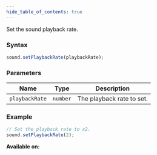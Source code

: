 ```yaml
---
hide_table_of_contents: true
---
```



Set the sound playback rate.

### Syntax

```js
sound.setPlaybackRate(playbackRate);
```

### Parameters

| Name           | Type     | Description               |
| -------------- | -------- | ------------------------- |
| `playbackRate` | `number` | The playback rate to set. |

### Example

```js
// Set the playback rate to x2.
sound.setPlaybackRate(2);
```

**Available on:** <ClientTag />
